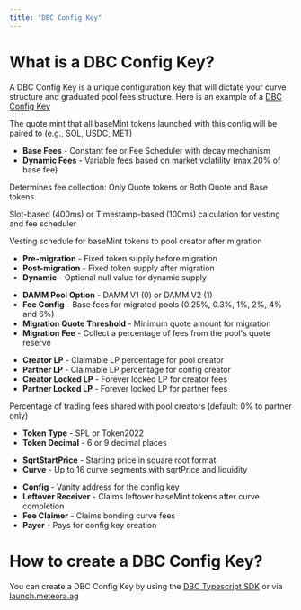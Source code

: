 ```yaml
---
title: "DBC Config Key"
---
```


# What is a DBC Config Key?

A DBC Config Key is a unique configuration key that will dictate your curve structure and graduated pool fees structure. Here is an example of a [DBC Config Key](https://solscan.io/account/FbKf76ucsQssF7XZBuzScdJfugtsSKwZFYztKsMEhWZM#anchorData)

<CardGroup cols={1}>
  <Card title="Quote Mint" icon="coins">
    <p>The quote mint that all baseMint tokens launched with this config will be paired to (e.g., SOL, USDC, MET)</p>
  </Card>

  <Card title="Pool Fees" icon="dollar-sign">
    <ul>
      <li><strong>Base Fees</strong> - Constant fee or Fee Scheduler with decay mechanism</li>
      <li><strong>Dynamic Fees</strong> - Variable fees based on market volatility (max 20% of base fee)</li>
    </ul>
  </Card>
  
  <Card title="Fee Collection Mode" icon="binary">
    <p>Determines fee collection: Only Quote tokens or Both Quote and Base tokens</p>
  </Card>
  
  <Card title="Activation Type" icon="typewriter">
    <p>Slot-based (400ms) or Timestamp-based (100ms) calculation for vesting and fee scheduler</p>
  </Card>
  
  <Card title="Locked Vesting" icon="lock">
    <p>Vesting schedule for baseMint tokens to pool creator after migration</p>
  </Card>
  
  <Card title="Token Supply" icon="truck-field">
    <ul>
      <li><strong>Pre-migration</strong> - Fixed token supply before migration</li>
      <li><strong>Post-migration</strong> - Fixed token supply after migration</li>
      <li><strong>Dynamic</strong> - Optional null value for dynamic supply</li>
    </ul>
  </Card>
  
  <Card title="Migration Configuration" icon="house">
    <ul>
      <li><strong>DAMM Pool Option</strong> - DAMM V1 (0) or DAMM V2 (1)</li>
      <li><strong>Fee Config</strong> - Base fees for migrated pools (0.25%, 0.3%, 1%, 2%, 4% and 6%)</li>
      <li><strong>Migration Quote Threshold</strong> - Minimum quote amount for migration</li>
      <li><strong>Migration Fee</strong> - Collect a percentage of fees from the pool's quote reserve</li>
    </ul>
  </Card>
  
  <Card title="LP Percentages" icon="percent">
    <ul>
      <li><strong>Creator LP</strong> - Claimable LP percentage for pool creator</li>
      <li><strong>Partner LP</strong> - Claimable LP percentage for config creator</li>
      <li><strong>Creator Locked LP</strong> - Forever locked LP for creator fees</li>
      <li><strong>Partner Locked LP</strong> - Forever locked LP for partner fees</li>
    </ul>
  </Card>
  
  <Card title="Creator Trading Fee" icon="user-alien">
    <p>Percentage of trading fees shared with pool creators (default: 0% to partner only)</p>
  </Card>
  
  <Card title="Base Mint Token" icon="coins">
    <ul>
      <li><strong>Token Type</strong> - SPL or Token2022</li>
      <li><strong>Token Decimal</strong> - 6 or 9 decimal places</li>
    </ul>
  </Card>
  
  <Card title="Price & Curve" icon="chart-line">
    <ul>
      <li><strong>SqrtStartPrice</strong> - Starting price in square root format</li>
      <li><strong>Curve</strong> - Up to 16 curve segments with sqrtPrice and liquidity</li>
    </ul>
  </Card>

  <Card title="Additional Parameters" icon="plus">
    <ul>
      <li><strong>Config</strong> - Vanity address for the config key</li>
      <li><strong>Leftover Receiver</strong> - Claims leftover baseMint tokens after curve completion</li>
      <li><strong>Fee Claimer</strong> - Claims bonding curve fees</li>
      <li><strong>Payer</strong> - Pays for config key creation</li>
    </ul>
  </Card>
</CardGroup>

# How to create a DBC Config Key?

You can create a DBC Config Key by using the [DBC Typescript SDK](https://github.com/MeteoraAg/dynamic-bonding-curve-sdk) or via [launch.meteora.ag](https://launch.meteora.ag)